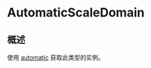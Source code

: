 # AutomaticScaleDomain

<ToBePolishedAfterTranslation />

<OriginalSource
  title="AutomaticScaleDomain"
  url="https://developer.apple.com/documentation/charts/automaticscaledomain"
  summary="图表从其数据推断出的域"
/>

## 概述

使用 [automatic](https://developer.apple.com/documentation/charts/scaledomain/automatic) 获取此类型的实例。
